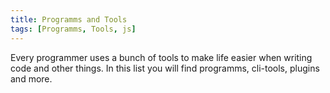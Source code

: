 ```yaml
---
title: Programms and Tools
tags: [Programms, Tools, js]
---
```


Every programmer uses a bunch of tools to make life easier when writing code and other things. In this list you will find programms, cli-tools, plugins and more.
